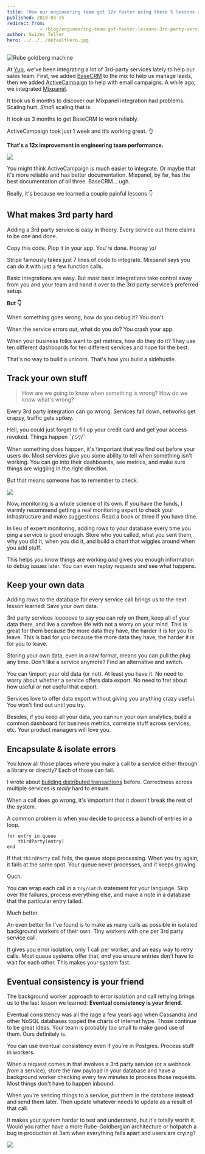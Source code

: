 ```yaml
---
title: 'How our engineering team got 12x faster using these 5 lessons about integrating 3rd-party services'
published: 2018-03-15
redirect_from: 
            - /blog/engineering-team-got-faster-lessons-3rd-party-services/swizec/8283
author: Swizec Teller
hero: ../../../defaultHero.jpg
---
```

![Rube goldberg machine](./img/media-mYqaRkXyoGbcY-giphy.gif)



At [Yup](https://www.yup.com), we've been integrating a lot of 3rd-party services lately to help our sales team. First, we added [BaseCRM](https://getbase.com/) to the mix to help us manage leads, then we added [ActiveCampaign](https://www.activecampaign.com/) to help with email campaigns. A while ago, we integrated [Mixpanel](https://mixpanel.com/).



It took us 6 months to discover our Mixpanel integration had problems. Scaling hurt. _Small_ scaling that is.



It took us 3 months to get BaseCRM to work reliably.



ActiveCampaign took just 1 week and it’s working great. 👌



**That's a 12x improvement in engineering team performance.**



![](./img/media-CDJo4EgHwbaPS-giphy.gif)



You might think ActiveCampaign is much easier to integrate. Or maybe that it's more reliable and has better documentation. Mixpanel, by far, has the best documentation of all three. BaseCRM… ugh.



Really, it's because we learned a couple painful lessons 👇



## What makes 3rd party hard



Adding a 3rd party service is easy in theory. Every service out there claims to be one and done.



Copy this code. Plop it in your app. You're done. Hooray \\o/



Stripe famously takes just 7 lines of code to integrate. Mixpanel says you can do it with just a few function calls.



Basic integrations are easy. But most basic integrations take control away from you and your team and hand it over to the 3rd party service’s preferred setup.



**But 👇**



When something goes wrong, how do you debug it? You don't.



When the service errors out, what do you do? You crash your app.



When your business folks want to get metrics, how do they do it? They use ten different dashboards for ten different services and hope for the best.



That's no way to build a unicorn. That's how you build a sidehustle.



## Track your own stuff



> How are we going to know when something is wrong? How do we know what's wrong?



Every 3rd party integration can go wrong. Services fall down, networks get crappy, traffic gets spikey.



Hell, you could just forget to fill up your credit card and get your access revoked. Things happen ¯_(ツ)_/¯



When something does happen, it's \\important that you find out before your users do. Most services give you some ability to tell when something isn't working. You can go into their dashboards, see metrics, and make sure things are wiggling in the right direction.



But that means someone has to remember to check.



![](./img/media-5fBH6zc5cLWMCWrISHK-giphy.gif)



Now, monitoring is a whole science of its own. If you have the funds, I warmly recommend getting a real monitoring expert to check your infrastructure and make suggestions. Read a book or three if you have time.



In lieu of expert monitoring, adding rows to your database every time you ping a service is good enough. Store who you called, what you sent them, why you did it, when you did it, and build a chart that wiggles around when you add stuff.



This helps you know things are working _and_ gives you enough information to debug issues later. You can even replay requests and see what happens.



## Keep your own data



Adding rows to the database for every service call brings us to the next lesson learned: Save your own data.



3rd party services looooove to say you can rely on them, keep all of your data there, and live a carefree life with not a worry on your mind. This is great for them because the more data they have, the harder it is for you to leave. This is bad for you because the more data they have, the harder it is for you to leave.



Storing your own data, even in a raw format, means you can pull the plug any time. Don't like a service anymore? Find an alternative and switch.



You can \\import your old data (or not). At least you have it. No need to worry about whether a service offers data export. No need to fret about how useful or not useful that export.



Services love to offer data export without giving you anything crazy useful. You won't find out until you try.



Besides, if you keep all your data, you can run your own analytics, build a common dashboard for business metrics, correlate stuff across services, etc. Your product managers will love you.



## Encapsulate & isolate errors



You know all those places where you make a call to a service either through a library or directly? Each of those can fail.



I wrote about [building distributed transactions](https://swizec.com/blog/always-put-side-effects-last/swizec/8057) before. Correctness across multiple services is _really_ hard to ensure.



When a call does go wrong, it's \\important that it doesn't break the rest of the system.



A common problem is when you decide to process a bunch of entries in a loop.



```
for entry in queue
    thirdParty(entry)
end
```



If that `thirdParty` call fails, the queue stops processing. When you try again, it fails at the same spot. Your queue never processes, and it keeps growing.



Ouch.



You can wrap each call in a `try/catch` statement for your language. Skip over the failures, process everything else, and make a note in a database that the particular entry failed.



Much better.



An even better fix I've found is to make as many calls as possible in isolated background workers of their own. Tiny workers with one per 3rd party service call.



It gives you error isolation, only 1 call per worker, and an easy way to retry calls. Most queue systems offer that, _and_ you ensure entries don't have to wait for each other. This makes your system fast.



## Eventual consistency is your friend



The background worker approach to error isolation and call retrying brings us to the last lesson we learned: **Eventual consistency is your friend**.



Eventual consistency was all the rage a few years ago when Cassandra and other NoSQL databases topped the charts of internet hype. Those continue to be great ideas. Your team is probably too small to make good use of them. Ours definitely is.



You can use eventual consistency even if you're in Postgres. Process stuff in workers.



When a request comes in that involves a 3rd party service (or a webhook _from_ a service), store the raw payload in your database and have a background worker checking every few minutes to process those requests. Most things don't have to happen inbound.



When you're sending things to a service, put them in the database instead and send them later. Then update whatever needs to update as a result of that call.



It makes your system harder to test and understand, but it's totally worth it. Would you rather have a more Rube-Goldbergian architecture or hotpatch a bug in production at 3am when everything falls apart and users are crying?



![](./img/media-TfItZ1HqJCTza-giphy.gif)